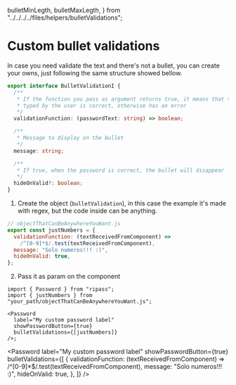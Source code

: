   bulletMinLegth,
  bulletMaxLegth,
} from "../../../../files/helpers/bulletValidations";

<Meta title="Password/Validations/Types/Custom bullet validations" />

# Custom bullet validations

In case you need validate the text and there's not a bullet, you can create your owns, just following the same structure
showed bellow.

```ts
export interface BulletValidationI {
  /**
   * If the function you pass as argument returns true, it means that the password
   * typed by the user is correct, otherwise has an error
   */
  validationFunction: (passwordText: string) => boolean;

  /**
   * Message to display on the bullet
   */
  message: string;

  /**
   * If true, when the password is correct, the bullet will disappear
   */
  hideOnValid?: boolean;
}
```

1. Create the object (`bulletValidation`), in this case the example it's made with regex, but the code
   inside can be anything.

```js
// objectThatCanBeAnywhereYouWant.js
export const justNumbers = {
  validationFunction: (textReceivedFromComponent) =>
    /^[0-9]*$/.test(textReceivedFromComponent),
  message: "Solo numeros!!! :)",
  hideOnValid: true,
};
```

2. Pass it as param on the component

```tsx
import { Password } from "ripass";
import { justNumbers } from "your_path/objectThatCanBeAnywhereYouWant.js";

<Password
  label="My custom password label"
  showPasswordButton={true}
  bulletValidations={[justNumbers]}
/>;
```

<Password
  label="My custom password label"
  showPasswordButton={true}
  bulletValidations={[
    {
      validationFunction: (textReceivedFromComponent) =>
        /^[0-9]*$/.test(textReceivedFromComponent),
      message: "Solo numeros!!! :)",
      hideOnValid: true,
    },
  ]}
/>
